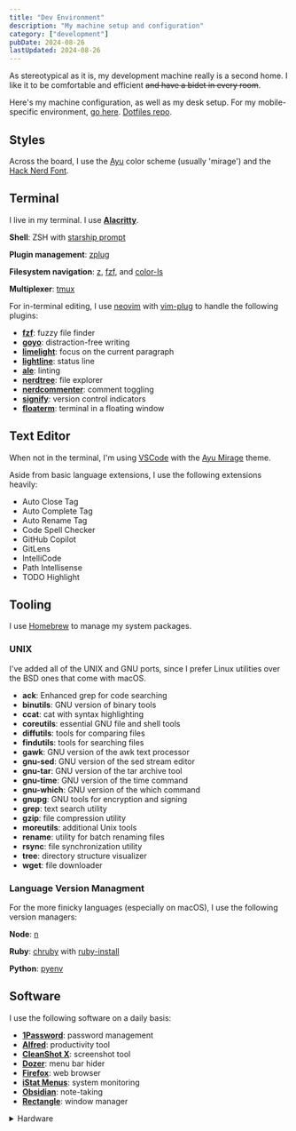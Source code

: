 ```yaml
---
title: "Dev Environment"
description: "My machine setup and configuration"
category: ["development"]
pubDate: 2024-08-26
lastUpdated: 2024-08-26
---
```


As stereotypical as it is, my development machine really is a second home. I like it to be comfortable and efficient ~~and have a bidet in every room~~.

Here's my machine configuration, as well as my desk setup. For my mobile-specific environment, [go here](/blog/mobile-env). [Dotfiles repo]("https://github.com/gretzky/dotfiles").

## Styles

Across the board, I use the [Ayu](https://github.com/ayu-theme/ayu-colors) color scheme (usually 'mirage') and the [Hack Nerd Font](https://www.nerdfonts.com/).

## Terminal

I live in my terminal. I use **[Alacritty](https://github.com/jwilm/alacritty)**.

**Shell**: ZSH with [starship prompt](https://starship.rs/)

**Plugin management**: [zplug](https://github.com/zplug/zplug)

**Filesystem navigation**: [z](https://github.com/rupa/z), [fzf](https://github.com/junegunn/fzf), and [color-ls](https://github.com/athityakumar/colorls)

**Multiplexer**: [tmux](https://github.com/tmux/tmux)

For in-terminal editing, I use [neovim](https://neovim.io/) with [vim-plug](https://github.com/junegunn/vim-plug) to handle the following plugins:

- **[fzf](https://github.com/junegunn/fzf.vim)**: fuzzy file finder
- **[goyo](https://github.com/junegunn/goyo.vim)**: distraction-free writing
- **[limelight](https://github.com/junegunn/limelight.vim)**: focus on the current paragraph
- **[lightline](https://github.com/itchyny/lightline.vim)**: status line
- **[ale](https://github.com/dense-analysis/ale)**: linting
- **[nerdtree](https://github.com/preservim/nerdtree)**: file explorer
- **[nerdcommenter](https://github.com/preservim/nerdcommenter)**: comment toggling
- **[signify](https://github.com/mhinz/vim-signify)**: version control indicators
- **[floaterm](https://github.com/voldikss/vim-floaterm)**: terminal in a floating window

## Text Editor

When not in the terminal, I'm using [VSCode](https://code.visualstudio.com/) with the [Ayu Mirage](https://marketplace.visualstudio.com/items?itemName=teabyii.ayu) theme.

Aside from basic language extensions, I use the following extensions heavily:

- Auto Close Tag
- Auto Complete Tag
- Auto Rename Tag
- Code Spell Checker
- GitHub Copilot
- GitLens
- IntelliCode
- Path Intellisense
- TODO Highlight

## Tooling

I use [Homebrew](https://brew.sh/) to manage my system packages.

### UNIX

I've added all of the UNIX and GNU ports, since I prefer Linux utilities over the BSD ones that come with macOS.

- **ack**: Enhanced grep for code searching
- **binutils**: GNU version of binary tools
- **ccat**: cat with syntax highlighting
- **coreutils**: essential GNU file and shell tools
- **diffutils**: tools for comparing files
- **findutils**: tools for searching files
- **gawk**: GNU version of the awk text processor
- **gnu-sed**: GNU version of the sed stream editor
- **gnu-tar**: GNU version of the tar archive tool
- **gnu-time**: GNU version of the time command
- **gnu-which**: GNU version of the which command
- **gnupg**: GNU tools for encryption and signing
- **grep**: text search utility
- **gzip**: file compression utility
- **moreutils**: additional Unix tools
- **rename**: utility for batch renaming files
- **rsync**: file synchronization utility
- **tree**: directory structure visualizer
- **wget**: file downloader

### Language Version Managment

For the more finicky languages (especially on macOS), I use the following version managers:

**Node**: [n](https://github.com/tj/n)

**Ruby**: [chruby](https://github.com/postmodern/chruby) with [ruby-install](https://github.com/postmodern/ruby-install)

**Python**: [pyenv](https://github.com/pyenv/pyenv)

## Software

I use the following software on a daily basis:

- **[1Password](https://1password.com/)**: password management
- **[Alfred](https://www.alfredapp.com/)**: productivity tool
- **[CleanShot X](https://cleanshot.com/)**: screenshot tool
- **[Dozer](https://github.com/Mortennn/Dozer)**: menu bar hider
- **[Firefox](https://www.mozilla.org/en-US/firefox/new/)**: web browser
- **[iStat Menus](https://bjango.com/mac/istatmenus/)**: system monitoring
- **[Obsidian](https://obsidian.md/)**: note-taking
- **[Rectangle](https://rectangleapp.com/)**: window manager

<details>
<summary>Hardware</summary>

💻 [Macbook Pro 16" M3 Max (2023)](https://www.apple.com/shop/buy-mac/macbook-pro/16-inch-space-black-apple-m3-max-with-16-core-cpu-and-40-core-gpu-48gb-memory-1tb)

🖥️ [Dell 27" Monitor](https://www.tomshardware.com/reviews/dell-s2719dgf-155hz-gaming-monitor,5881.html)

🔊 [AudioEngine A2+ Speakers](https://audioengine.com/shop/wirelessspeakers/a2-wireless-computer-speakers/#)

🖱️ [Logitech MX ERGO Trackball Mouse](https://www.logitech.com/en-us/products/mice/mx-ergo-wireless-trackball-mouse.html?sp=1&searchclick=logi)

📷 [Logitech C920s Webcam](https://www.logitech.com/en-us/products/webcams/c920s-pro-hd-webcam.960-001257.html)

🎙️ [Blue Yeti Microphone](https://www.logitechg.com/en-us/products/streaming-gear/yeti-premium-usb-microphone.988-000101.html)

⌨️ [KiiBOOM Phantom 81 v2 Keyboard](https://www.kiiboom.com/products/kiiboom-phantom-81-v2?variant=44032174489844)

🤫 [Zilent v2 78g switches](https://zealpc.net/products/zilent?variant=5894817710118)

🆒 [ePBT Cool Kids Keycaps](https://dailyclack.com/products/epbt-cool-kids-r2)

🚥 [BenQ ScreenBar](https://www.benq.com/en-us/lighting/monitor-light/screenbar.html)

🧍 [Autonomous Eureka Standing Desk](https://www.autonomous.ai/standing-desks/autonomous-desk-eureka)

🪑 [Steelcase Buoy Chair](https://store.steelcase.com/turnstone-buoy?cclcl=en_US)

🦘 [Kangaroo Anti-Fatigue Mat](https://www.amazon.com/Kangaroo-Original-Standing-Commercial-Ergonomic/dp/B0153NEAHW)

🎧 [Bose 700 Noise Canceling Headphones](https://www.bose.com/p/bose-noise-cancelling-headphones-700-uc/NC700UC-HEADPHONEARN.html)

💡 [Logitech Litra Glow](https://www.logitech.com/en-us/products/lighting/litra-glow.946-000001.html)

</details>

<br />
<br />
